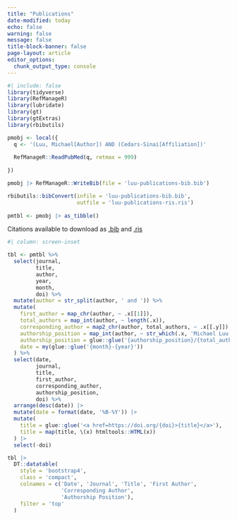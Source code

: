 ```yaml
---
title: "Publications"
date-modified: today
echo: false
warning: false
message: false
title-block-banner: false
page-layout: article
editor_options: 
  chunk_output_type: console
---
```


```r
#| include: false
library(tidyverse)
library(RefManageR)
library(lubridate)
library(gt)
library(gtExtras)
library(rbibutils)

pmobj <- local({
  q <- '(Luu, Michael[Author]) AND (Cedars-Sinai[Affiliation])'
  
  RefManageR::ReadPubMed(q, retmax = 999)
  
})

pmobj |> RefManageR::WriteBib(file = 'luu-publications-bib.bib')

rbibutils::bibConvert(infile = 'luu-publications-bib.bib', 
                      outfile = 'luu-publications-ris.ris')
  
pmtbl <- pmobj |> as_tibble()

```

Citations available to download as [.bib](https://raw.githubusercontent.com/mluu921/mluu921.github.io/master/luu-publications-bib.bib) and [.ris](https://raw.githubusercontent.com/mluu921/mluu921.github.io/master/luu-publications-ris.ris)

```r
#| column: screen-inset

tbl <- pmtbl %>%
  select(journal,
         title,
         author,
         year,
         month,
         doi) %>%
  mutate(author = str_split(author, ' and ')) %>%
  mutate(
    first_author = map_chr(author, ~ .x[[1]]),
    total_authors = map_int(author, ~ length(.x)),
    corresponding_author = map2_chr(author, total_authors, ~ .x[[.y]]),
    authorship_position = map_int(author, ~ str_which(.x, 'Michael Luu')),
    authorship_position = glue::glue('{authorship_position}/{total_authors}'),
    date = my(glue::glue('{month}-{year}'))
  ) %>%
  select(date,
         journal,
         title,
         first_author,
         corresponding_author,
         authorship_position,
         doi) %>%
  arrange(desc(date)) |>
  mutate(date = format(date, '%B-%Y')) |> 
  mutate(
    title = glue::glue('<a href=https://doi.org/{doi}>{title}</a>'),
    title = map(title, \(x) htmltools::HTML(x))
  ) |> 
  select(-doi)

tbl |>
  DT::datatable(
    style = 'bootstrap4',
    class = 'compact',
    colnames = c('Date', 'Journal', 'Title', 'First Author',
                 'Corresponding Author',
                 'Authorship Position'),
    filter = 'top'
  )
```

